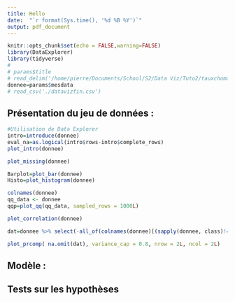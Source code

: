 ```yaml
---
title: Hello
date:  "`r format(Sys.time(), '%d %B %Y')`"
output: pdf_document
---
```


```r
knitr::opts_chunk$set(echo = FALSE,warning=FALSE)
library(DataExplorer)
library(tidyverse)
# 
# params$title
# read_delim('/home/pierre/Documents/School/S2/Data Viz/Tuto2/tauxchomage.csv',';') 
donnee=params$mesdata
# read_csv('./datavizfin.csv')
```

## Présentation du jeu de données :

```r
#Utilisation de Data Explorer
intro=introduce(donnee)
eval_na=as.logical(intro$rows-intro$complete_rows)
plot_intro(donnee)
```
```r
plot_missing(donnee)
```
```r
Barplot=plot_bar(donnee)
Histo=plot_histogram(donnee)
```

```r
colnames(donnee)
qq_data <- donnee
qqp=plot_qq(qq_data, sampled_rows = 1000L)
```
```r
plot_correlation(donnee)

```

```r
dat=donnee %>% select(-all_of(colnames(donnee)[(sapply(donnee, class)!="numeric")]))

plot_prcomp( na.omit(dat), variance_cap = 0.8, nrow = 2L, ncol = 2L)
```
## Modèle : 


## 


## Tests sur les hypothèses
```r

```


